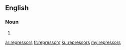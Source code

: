 ==English==

===Noun===
{{head|en|plural}}

# {{plural of|repressor|lang=en|nocat=1}}

[[ar:repressors]]
[[fr:repressors]]
[[ku:repressors]]
[[my:repressors]]